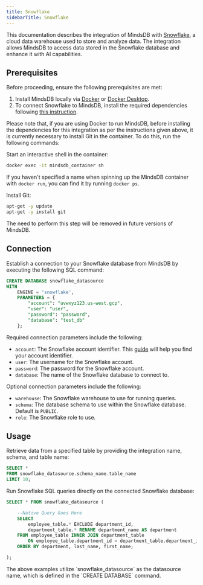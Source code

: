 ```yaml
---
title: Snowflake
sidebarTitle: Snowflake
---
```


This documentation describes the integration of MindsDB with [Snowflake](https://www.snowflake.com/en/), a cloud data warehouse used to store and analyze data.
The integration allows MindsDB to access data stored in the Snowflake database and enhance it with AI capabilities.

## Prerequisites

Before proceeding, ensure the following prerequisites are met:

1. Install MindsDB locally via [Docker](/setup/self-hosted/docker) or [Docker Desktop](/setup/self-hosted/docker-desktop).
2. To connect Snowflake to MindsDB, install the required dependencies following [this instruction](/setup/self-hosted/docker#install-dependencies).

<Tip>
Please note that, if you are using Docker to run MindsDB, before installing the dependencies for this integration as per the instructions given above, it is currently necessary to install Git in the container. To do this, run the following commands:

Start an interactive shell in the container:
```bash
docker exec -it mindsdb_container sh
```
If you haven't specified a name when spinning up the MindsDB container with `docker run`, you can find it by running `docker ps`.

Install Git:
```bash
apt-get -y update
apt-get -y install git
``` 

The need to perform this step will be removed in future versions of MindsDB.
</Tip>

## Connection

Establish a connection to your Snowflake database from MindsDB by executing the following SQL command:

```sql
CREATE DATABASE snowflake_datasource
WITH
    ENGINE = 'snowflake',
    PARAMETERS = {
        "account": "uvwxyz123.us-west.gcp",
        "user": "user",
        "password": "password",
        "database": "test_db"
    };
```

Required connection parameters include the following:

* `account`: The Snowflake account identifier. This [guide](https://docs.snowflake.com/en/user-guide/admin-account-identifier) will help you find your account identifier.
* `user`: The username for the Snowflake account.
* `password`: The password for the Snowflake account.
* `database`: The name of the Snowflake database to connect to.

Optional connection parameters include the following:

* `warehouse`: The Snowflake warehouse to use for running queries.
* `schema`: The database schema to use within the Snowflake database. Default is `PUBLIC`.
* `role`: The Snowflake role to use.

## Usage

Retrieve data from a specified table by providing the integration name, schema, and table name:

```sql
SELECT *
FROM snowflake_datasource.schema_name.table_name
LIMIT 10;
```

Run Snowflake SQL queries directly on the connected Snowflake database:

```sql
SELECT * FROM snowflake_datasource (

    --Native Query Goes Here
    SELECT
        employee_table.* EXCLUDE department_id,
        department_table.* RENAME department_name AS department
    FROM employee_table INNER JOIN department_table
        ON employee_table.department_id = department_table.department_id
    ORDER BY department, last_name, first_name;

);
```

<Note>
The above examples utilize `snowflake_datasource` as the datasource name, which is defined in the `CREATE DATABASE` command.
</Note>